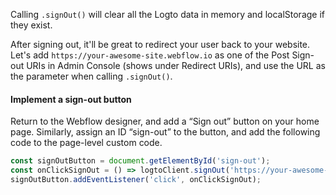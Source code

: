 Calling `.signOut()` will clear all the Logto data in memory and localStorage if they exist.

After signing out, it'll be great to redirect your user back to your website. Let's add `https://your-awesome-site.webflow.io` as one of the Post Sign-out URIs in Admin Console (shows under Redirect URIs), and use the URL as the parameter when calling `.signOut()`.

#### Implement a sign-out button

Return to the Webflow designer, and add a “Sign out” button on your home page. Similarly, assign an ID “sign-out” to the button, and add the following code to the page-level custom code.

```js
const signOutButton = document.getElementById('sign-out');
const onClickSignOut = () => logtoClient.signOut('https://your-awesome-site.webflow.io');
signOutButton.addEventListener('click', onClickSignOut);
```
